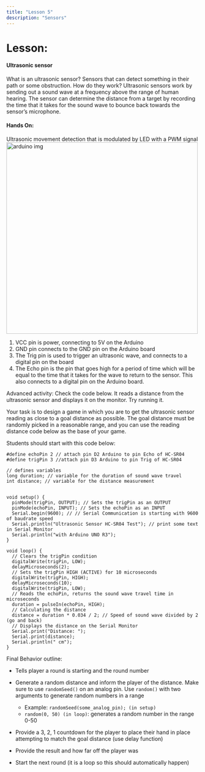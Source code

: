 ```yaml
---
title: "Lesson 5"
description: "Sensors"
---
```


# Lesson:

#### Ultrasonic sensor

What is an ultrasonic sensor? Sensors that can detect something in their path or some obstruction. How do they work? Ultrasonic sensors work by sending out a sound wave at a frequency above the range of human hearing. The sensor can determine the distance from a target by recording the time that it takes for the sound wave to bounce back towards the sensor’s microphone. 

#### Hands On:
Ultrasonic movement detection that is modulated by LED with a PWM signal
<img width="500" alt="arduino img" src="/images/UltrasonicExplain.png" />

1. VCC pin is power, connecting to 5V on the Arduino 
2. GND pin connects to the GND pin on the Arduino board
3. The Trig pin is used to trigger an ultrasonic wave, and connects to a digital pin on the board
4. The Echo pin is the pin that goes high for a period of time which will be equal to the time that it takes for the wave to return to the sensor. This also connects to a digital pin on the Arduino board. 

Advanced activity: Check the code below. It reads a distance from the ultrasonic sensor and displays it on the monitor. Try running it. 

Your task is to design a game in which you are to get the ultrasonic sensor reading as close to a goal distance as possible. The goal distance must be randomly picked in a reasonable range, and you can use the reading distance code below as the base of your game. 

Students should start with this code below:
```arduino
#define echoPin 2 // attach pin D2 Arduino to pin Echo of HC-SR04
#define trigPin 3 //attach pin D3 Arduino to pin Trig of HC-SR04

// defines variables
long duration; // variable for the duration of sound wave travel
int distance; // variable for the distance measurement


void setup() {
  pinMode(trigPin, OUTPUT); // Sets the trigPin as an OUTPUT
  pinMode(echoPin, INPUT); // Sets the echoPin as an INPUT
  Serial.begin(9600); // // Serial Communication is starting with 9600 of baudrate speed
  Serial.println("Ultrasonic Sensor HC-SR04 Test"); // print some text in Serial Monitor
  Serial.println("with Arduino UNO R3");
}

void loop() {
  // Clears the trigPin condition
  digitalWrite(trigPin, LOW);
  delayMicroseconds(2);
  // Sets the trigPin HIGH (ACTIVE) for 10 microseconds
  digitalWrite(trigPin, HIGH);
  delayMicroseconds(10);
  digitalWrite(trigPin, LOW);
  // Reads the echoPin, returns the sound wave travel time in microseconds
  duration = pulseIn(echoPin, HIGH);
  // Calculating the distance
  distance = duration * 0.034 / 2; // Speed of sound wave divided by 2 (go and back)
  // Displays the distance on the Serial Monitor
  Serial.print("Distance: ");
  Serial.print(distance);
  Serial.println(" cm");
}
```
Final Behavior outline:

- Tells player a round is starting and the round number
- Generate a random distance and inform the player of the distance.  Make sure to use `randomSeed()` on an analog pin.  Use `random()` with two arguments to generate random numbers in a range
    - Example: `randomSeed(some_analog_pin); (in setup)`
    - `random(0, 50) (in loop)`: generates a random number in the range 0-50

- Provide a 3, 2, 1 countdown for the player to place their hand in place attempting to match the goal distance (use delay function)
- Provide the result and how far off the player was
- Start the next round (it is a loop so this should automatically happen)
